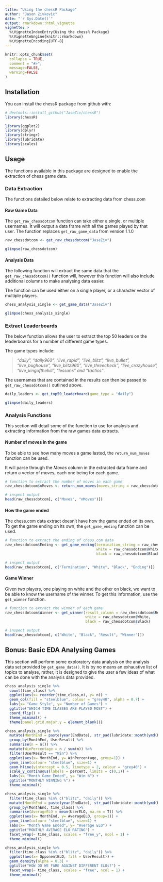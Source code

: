 ```yaml
---
title: "Using the chessR Package"
author: "Jason Zivkovic"
date: "`r Sys.Date()`"
output: rmarkdown::html_vignette
vignette: >
  %\VignetteIndexEntry{Using the chessR Package}
  %\VignetteEngine{knitr::rmarkdown}
  %\VignetteEncoding{UTF-8}
---
```


```r
knitr::opts_chunk$set(
  collapse = TRUE,
  comment = "#>",
  message=FALSE,
  warning=FALSE
)
```


## Installation

You can install the chessR package from github with:

```r
# devtools::install_github("JaseZiv/chessR")
library(chessR)
```

```r
library(ggplot2)
library(dplyr)
library(stringr)
library(lubridate)
library(scales)
```


## Usage

The functions available in this package are designed to enable the extraction of chess game data.

### Data Extraction

The functions detailed below relate to extracting data from chess.com

#### Raw Game Data

The `get_raw_chessdotcom` function can take either a single, or multiple usernames. It will output a data frame with all the games played by that user. The function replaces `get_raw_game_data` from version 1.1.0


```r
raw_chessdotcom <- get_raw_chessdotcom("JaseZiv")
```

```r
glimpse(raw_chessdotcom)
```

#### Analysis Data

The following function will extract the same data that the `get_raw_chessdotcom()` function will, however this function will also include additional columns to make analysing data easier.

The function can be used either on a single player, or a character vector of multiple players.

```r
chess_analysis_single <- get_game_data("JaseZiv")
```

```r
glimpse(chess_analysis_single)
```


### Extract Leaderboards

The below function allows the user to extract the top 50 leaders on the leaderboards for a number of different game types.

The game types include:

> *"daily", "daily960", "live_rapid", "live_blitz", "live_bullet", "live_bughouse", "live_blitz960", "live_threecheck", "live_crazyhouse", "live_kingofthehill", "lessons" and "tactics"*.

The usernames that are contained in the results can then be passed to `get_raw_chessdotcom()` outlined above.

```r
daily_leaders <- get_top50_leaderboard(game_type = "daily")
```

```r
glimpse(daily_leaders)
```

### Analysis Functions

This section will detail some of the function to use for analysis and extracting information from the raw games data extracts.

#### Number of moves in the game

To be able to see how many moves a game lasted, the `return_num_moves` function can be used.

It will parse through the *Moves* column in the extracted data frame and return a vector of moves, each one being for each game.

```r
# function to extract the number of moves in each game
raw_chessdotcom$nMoves <- return_num_moves(moves_string = raw_chessdotcom$Moves)

# inspect output
head(raw_chessdotcom[, c("Moves", "nMoves")])
```

#### How the game ended

The chess.com data extract doesn't have how the game ended on its own. To get the game ending on its own, the `get_game_ending` function can be used.

```r
# function to extract the ending of chess.com data
raw_chessdotcom$Ending <- get_game_ending(termination_string = raw_chessdotcom$Termination, 
                                          white = raw_chessdotcom$White, 
                                          black = raw_chessdotcom$Black)

# inspect output
head(raw_chessdotcom[, c("Termination", "White", "Black", "Ending")])
```


#### Game Winner

Given two players, one playing on white and the other on black, we want to be able to know the username of the winner. To get this information, use the `get_winner` function.

```r
# function to extract the winner of each game
raw_chessdotcom$Winner <- get_winner(result_column = raw_chessdotcom$Result, 
                                     white = raw_chessdotcom$White, 
                                     black = raw_chessdotcom$Black)

# inspect output
head(raw_chessdotcom[, c("White", "Black", "Result", "Winner")])
```


## Bonus: Basic EDA Analysing Games

This section will perform some exploratory data analysis on the analysis data set provided by `get_game_data()`. It is by no means an exhaustive list of topics to analyse, rather, it is designed to give the user a few ideas of what can be done with the analysis data provided.

```r
chess_analysis_single %>% 
  count(time_class) %>% 
  ggplot(aes(x= reorder(time_class,n), y= n)) +
  geom_col(fill = "steelblue", colour = "grey40", alpha = 0.7) +
  labs(x= "Game Style", y= "Number of Games") +
  ggtitle("WHICH TIME CLASSES ARE PLAYED MOST") +
  coord_flip() +
  theme_minimal() +
  theme(panel.grid.major.y = element_blank())
```


```r
chess_analysis_single %>%
  mutate(MonthEnd = paste(year(EndDate), str_pad(lubridate::month(ymd(EndDate)), 2, side = "left", pad = "0"), sep = "-")) %>% 
  group_by(MonthEnd, UserResult) %>% 
  summarise(n = n()) %>% 
  mutate(WinPercentage = n / sum(n)) %>% 
  filter(UserResult == "Win") %>% 
  ggplot(aes(x= MonthEnd, y= WinPercentage, group=1)) +
  geom_line(colour= "steelblue", size=1) +
  geom_hline(yintercept = 0.5, linetype = 2, colour = "grey40") +
  scale_y_continuous(labels = percent, limits = c(0,1)) +
  labs(x= "Month Game Ended", y= "Win %") +
  ggtitle("MONTHLY WINNING %") +
  theme_minimal()
```



```r
chess_analysis_single %>%
  filter(time_class %in% c("blitz", "daily")) %>% 
  mutate(MonthEnd = paste(year(EndDate), str_pad(lubridate::month(ymd(EndDate)), 2, side = "left", pad = "0"), sep = "-")) %>% 
  group_by(MonthEnd, time_class) %>% 
  summarise(AverageELO = mean(UserELO, na.rm = T)) %>% 
  ggplot(aes(x= MonthEnd, y= AverageELO, group=1)) +
  geom_line(colour= "steelblue", size=1) +
  labs(x= "Month Game Ended", y= "Average ELO") +
  ggtitle("MONTHLY AVERAGE ELO RATING") +
  facet_wrap(~ time_class, scales = "free_y", ncol = 1) +
  theme_minimal()
```


```r
chess_analysis_single %>% 
  filter(time_class %in% c("blitz", "daily")) %>% 
  ggplot(aes(x= OpponentELO, fill = UserResult)) +
  geom_density(alpha = 0.3) +
  ggtitle("HOW DO WE FARE AGAINST DIFFERENT ELOs?") +
  facet_wrap(~ time_class, scales = "free", ncol = 1) +
  theme_minimal()

```



